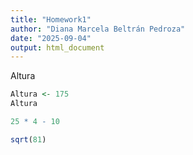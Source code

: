 ```yaml
---
title: "Homework1"
author: "Diana Marcela Beltrán Pedroza"
date: "2025-09-04"
output: html_document
---
```


Altura 
```r
Altura <- 175
Altura
```

```r
25 * 4 - 10
```

```r
sqrt(81)
```


